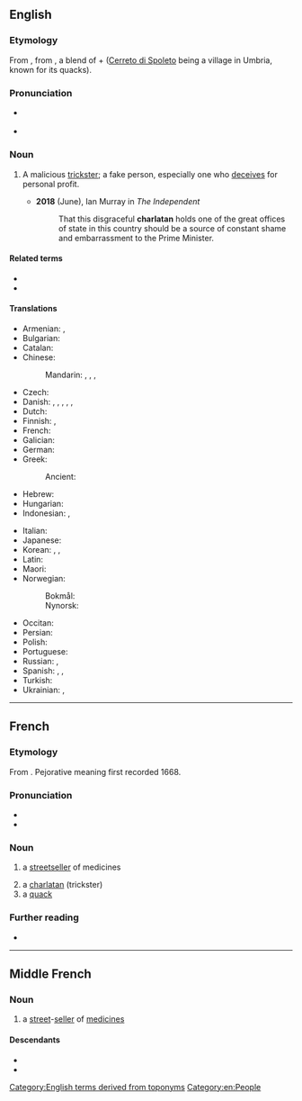 {{also|charlatán}}
==English==
{{wikipedia}}

===Etymology===
From {{der|en|frm|charlatan}}, from {{der|en|roa-oit|ciarlatano||quack}}, a blend of {{m|it|ciarlatore||chatterer}} + {{m|it|cerretano||hawker, quack|lit=native of Cerreto}} ([[Cerreto di Spoleto]] being a village in Umbria, known for its quacks).

===Pronunciation===
* {{a|US}} {{IPA|en|/ˈʃɑɹlətən/}}
* {{audio|en|En-ca-charlatan.oga|Audio (Canadian)}}

===Noun===
{{en-noun}}

# A malicious [[trickster]]; a fake person, especially one who [[deceive|deceives]] for personal profit.
#: {{syn|en|trickster|swindler|Thesaurus:deceiver}}
#* '''2018''' (June), Ian Murray in ''The Independent''
#*: That this disgraceful '''charlatan''' holds one of the great offices of state in this country should be a source of constant shame and embarrassment to the Prime Minister.

====Related terms====
* {{l|en|charlatanism}}
* {{l|en|charlatanry}}

====Translations====
{{trans-top|malicious trickster}}
* Armenian: {{t|hy|ընդվայրաբան}}, {{t+|hy|շառլատան}}
* Bulgarian: {{t+|bg|шарлата́нин|m}}
* Catalan: {{t+|ca|xarlatà|m}}
* Chinese:
*: Mandarin: {{t+|cmn|騙子|sc=Hani}}, {{t+|cmn|骗子|tr=piànzǐ|sc=Hani}}, {{qualifier|quack}} {{t+|cmn|庸醫|sc=Hani}}, {{t+|cmn|庸医|tr=yōngyī|sc=Hani}}
* Czech: {{t+|cs|šarlatán|m}}
* Danish: {{t|da|charlatan|c}}, {{t|da|fupmager|c}}, {{t|da|snydepels|c}}, {{t|da|fidusmager|c}}, {{t|da|svindler|c}}, {{t|da|platugle|c}}
* Dutch: {{t+|nl|charlatan|m}}
* Finnish: {{t+|fi|huijari}}, {{t+|fi|puoskari}}
* French: {{t+|fr|charlatan|m}}
* Galician: {{t|gl|charlatán|m}}
* German: {{t+|de|Scharlatan|m}}
* Greek: {{t+|el|αγύρτης|m}}
*: Ancient: {{t|grc|ὀχλαγωγός|m}}
* Hebrew: {{t+|he|שרלטן|m|tr=šarletan}}
* Hungarian: {{t+|hu|sarlatán}}
* Indonesian: {{t+|id|penipu}}, {{t+|id|dukun}}
{{trans-mid}}
* Italian: {{t+|it|ciarlatano|m}}
* Japanese: {{t|ja|薮医者|tr=yabuisha|sc=Jpan}}
* Korean: {{t+|ko|사기꾼|sc=Hani}}, {{t|ko|허풍선이|sc=Hani}}, {{t|ko|돌팔이}}
* Latin: {{t|la|magus}}
* Maori: {{t|mi|tohunga kēhua}}
* Norwegian:
*: Bokmål: {{t+|nb|sjarlatan|m}}
*: Nynorsk: {{t|nn|sjarlatan|m}}
* Occitan: {{t|oc|charlatan|m}}
* Persian: {{t+|fa|شارلاتان|tr=šârlâtân|sc=fa-Arab}}
* Polish: {{t+|pl|szarlatan|m}}
* Portuguese: {{t+|pt|charlatão|m}}
* Russian: {{t+|ru|шарлата́н|m}}, {{t+|ru|шарлата́нка|f}}
* Spanish: {{t+|es|charlatán|m}}, {{t+|es|vendehúmos}}, {{t|es|vendedor de crecepelo}}
* Turkish: {{t+|tr|şarlatan}}
* Ukrainian: {{t+|uk|дури́світ|m|sc=Cyrl}}, {{t|uk|пройди́світ|m|sc=Cyrl}}
{{trans-bottom}}

[[Category:English terms derived from toponyms]]
[[Category:en:People]]

----

==French==

===Etymology===
From {{bor|fr|it|ciarlatano}}. Pejorative meaning first recorded 1668.

===Pronunciation===
* {{fr-IPA}}
* {{audio|fr|Fr-charlatan.ogg|charlatan}}

===Noun===
{{fr-noun|m|f=charlatane}}

# {{lb|fr|dated}} a [[streetseller]] of medicines
# a [[charlatan#English|charlatan]] (trickster)
# a [[quack]]

===Further reading===
* {{R:TLFi}}

----

==Middle French==

===Noun===
{{frm-noun|m}}

# a [[street]]-[[seller]] of [[medicine]]s

====Descendants====
* {{desc|en|charlatan|bor=1}}
* {{desc|fr|charlatan}}